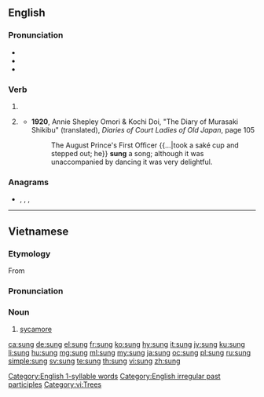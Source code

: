 {{also|súng|sừng|suŋ}}
==English==

===Pronunciation===
* {{IPA|/sʌŋ/|lang=en}}
* {{audio|en-us-sung.ogg|Audio (US)|lang=en}}
* {{rhymes|ʌŋ|lang=en}}
 [[Category:English 1-syllable words]]

===Verb===
{{head|en|past participle}}

# {{past participle of|sing|lang=en|nocat=1}}
# {{lb|en|archaic}} {{en-simple past of|sing}}
#* '''1920''', Annie Shepley Omori & Kochi Doi, "The Diary of Murasaki Shikibu" (translated), ''Diaries of Court Ladies of Old Japan'', page 105
#*: The August Prince's First Officer {{...|took a saké cup and stepped out; he}} '''sung''' a song; although it was unaccompanied by dancing it was very delightful.

===Anagrams===
* {{l|en|gnus}}, {{l|en|guns}}, {{l|en|nugs}}, {{l|en|snug}}

[[Category:English irregular past participles]]

----

==Vietnamese==

===Etymology===
From {{etyl|mkh-vie-pro|vi}} {{m|mkh-vie-pro|*t-ruːŋ||}}

===Pronunciation===
{{vi-pron}}

===Noun===
{{vi-noun}}
# [[sycamore]]
[[Category:vi:Trees]]
[[ca:sung]]
[[de:sung]]
[[el:sung]]
[[fr:sung]]
[[ko:sung]]
[[hy:sung]]
[[it:sung]]
[[jv:sung]]
[[ku:sung]]
[[li:sung]]
[[hu:sung]]
[[mg:sung]]
[[ml:sung]]
[[my:sung]]
[[ja:sung]]
[[oc:sung]]
[[pl:sung]]
[[ru:sung]]
[[simple:sung]]
[[sv:sung]]
[[te:sung]]
[[th:sung]]
[[vi:sung]]
[[zh:sung]]